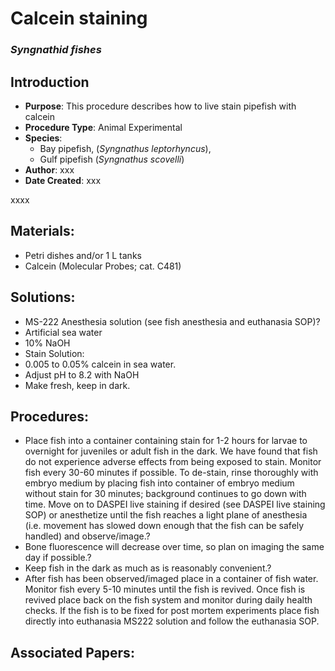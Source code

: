 # Calcein staining {#sec-vert_exp-Calcein}

### *Syngnathid fishes*

## Introduction

-   **Purpose**: This procedure describes how to live stain pipefish with calcein
-   **Procedure Type**: Animal Experimental
-   **Species**:
    -   Bay pipefish, (*Syngnathus leptorhyncus*),
    -   Gulf pipefish (*Syngnathus scovelli*)
-   **Author**: xxx
-   **Date Created**: xxx

::: {.callout-warning title="NOTES"}
xxxx
:::

## Materials:

-   Petri dishes and/or 1 L tanks
-   Calcein (Molecular Probes; cat. C481)

## Solutions:

-   MS-222 Anesthesia solution (see fish anesthesia and euthanasia SOP)?
-   Artificial sea water
-   10% NaOH
-   Stain Solution:
-   0.005 to 0.05% calcein in sea water.
-   Adjust pH to 8.2 with NaOH
-   Make fresh, keep in dark.

## Procedures:

-   Place fish into a container containing stain for 1-2 hours for larvae to overnight for juveniles or adult fish in the dark. We have found that fish do not experience adverse effects from being exposed to stain. Monitor fish every 30-60 minutes if possible. To de-stain, rinse thoroughly with embryo medium by placing fish into container of embryo medium without stain for 30 minutes; background continues to go down with time. Move on to DASPEI live staining if desired (see DASPEI live staining SOP) or anesthetize until the fish reaches a light plane of anesthesia (i.e. movement has slowed down enough that the fish can be safely handled) and observe/image.?
-   Bone fluorescence will decrease over time, so plan on imaging the same day if possible.?
-   Keep fish in the dark as much as is reasonably convenient.?
-   After fish has been observed/imaged place in a container of fish water. Monitor fish every 5-10 minutes until the fish is revived. Once fish is revived place back on the fish system and monitor during daily health checks. If the fish is to be fixed for post mortem experiments place fish directly into euthanasia MS222 solution and follow the euthanasia SOP.

## Associated Papers:
